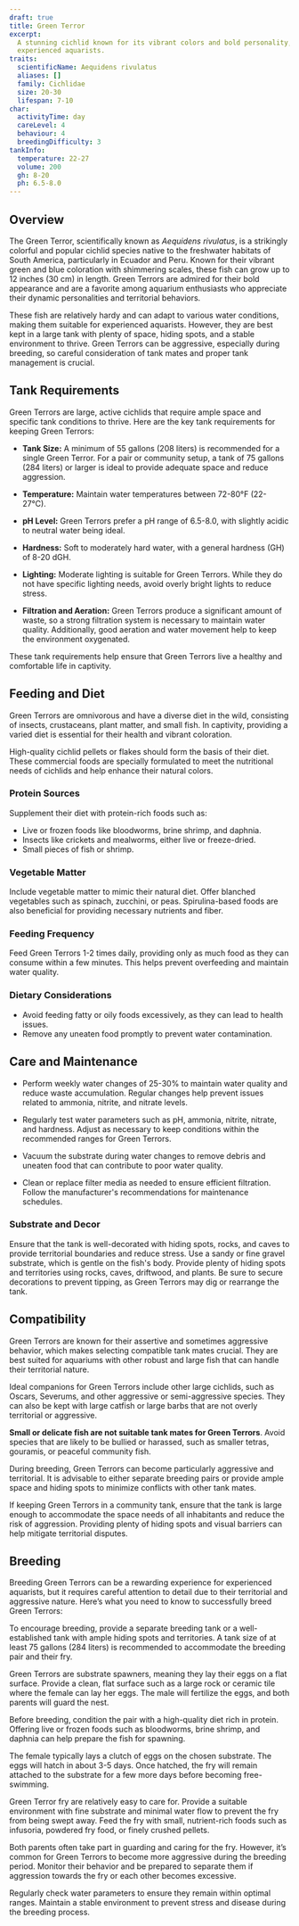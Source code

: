 ```yaml
---
draft: true
title: Green Terror
excerpt:
  A stunning cichlid known for its vibrant colors and bold personality, the Green Terror is a popular choice for
  experienced aquarists.
traits:
  scientificName: Aequidens rivulatus
  aliases: []
  family: Cichlidae
  size: 20-30
  lifespan: 7-10
char:
  activityTime: day
  careLevel: 4
  behaviour: 4
  breedingDifficulty: 3
tankInfo:
  temperature: 22-27
  volume: 200
  gh: 8-20
  ph: 6.5-8.0
---
```


## Overview

The Green Terror, scientifically known as _Aequidens rivulatus_, is a strikingly colorful and popular cichlid species
native to the freshwater habitats of South America, particularly in Ecuador and Peru. Known for their vibrant green and
blue coloration with shimmering scales, these fish can grow up to 12 inches (30 cm) in length. Green Terrors are admired
for their bold appearance and are a favorite among aquarium enthusiasts who appreciate their dynamic personalities and
territorial behaviors.

These fish are relatively hardy and can adapt to various water conditions, making them suitable for experienced
aquarists. However, they are best kept in a large tank with plenty of space, hiding spots, and a stable environment to
thrive. Green Terrors can be aggressive, especially during breeding, so careful consideration of tank mates and proper
tank management is crucial.

## Tank Requirements

Green Terrors are large, active cichlids that require ample space and specific tank conditions to thrive. Here are the
key tank requirements for keeping Green Terrors:

- **Tank Size:** A minimum of 55 gallons (208 liters) is recommended for a single Green Terror. For a pair or community
  setup, a tank of 75 gallons (284 liters) or larger is ideal to provide adequate space and reduce aggression.

- **Temperature:** Maintain water temperatures between 72-80°F (22-27°C).

- **pH Level:** Green Terrors prefer a pH range of 6.5-8.0, with slightly acidic to neutral water being ideal.

- **Hardness:** Soft to moderately hard water, with a general hardness (GH) of 8-20 dGH.

- **Lighting:** Moderate lighting is suitable for Green Terrors. While they do not have specific lighting needs, avoid
  overly bright lights to reduce stress.

- **Filtration and Aeration:** Green Terrors produce a significant amount of waste, so a strong filtration system is
  necessary to maintain water quality. Additionally, good aeration and water movement help to keep the environment
  oxygenated.

These tank requirements help ensure that Green Terrors live a healthy and comfortable life in captivity.

## Feeding and Diet

Green Terrors are omnivorous and have a diverse diet in the wild, consisting of insects, crustaceans, plant matter, and
small fish. In captivity, providing a varied diet is essential for their health and vibrant coloration.

High-quality cichlid pellets or flakes should form the basis of their diet. These commercial foods are specially
formulated to meet the nutritional needs of cichlids and help enhance their natural colors.

### Protein Sources

Supplement their diet with protein-rich foods such as:

- Live or frozen foods like bloodworms, brine shrimp, and daphnia.
- Insects like crickets and mealworms, either live or freeze-dried.
- Small pieces of fish or shrimp.

### Vegetable Matter

Include vegetable matter to mimic their natural diet. Offer blanched vegetables such as spinach, zucchini, or peas.
Spirulina-based foods are also beneficial for providing necessary nutrients and fiber.

### Feeding Frequency

Feed Green Terrors 1-2 times daily, providing only as much food as they can consume within a few minutes. This helps
prevent overfeeding and maintain water quality.

### Dietary Considerations

- Avoid feeding fatty or oily foods excessively, as they can lead to health issues.
- Remove any uneaten food promptly to prevent water contamination.

## Care and Maintenance

- Perform weekly water changes of 25-30% to maintain water quality and reduce waste accumulation. Regular changes help
  prevent issues related to ammonia, nitrite, and nitrate levels.

- Regularly test water parameters such as pH, ammonia, nitrite, nitrate, and hardness. Adjust as necessary to keep
  conditions within the recommended ranges for Green Terrors.

- Vacuum the substrate during water changes to remove debris and uneaten food that can contribute to poor water quality.

- Clean or replace filter media as needed to ensure efficient filtration. Follow the manufacturer's recommendations for
  maintenance schedules.

### Substrate and Decor

Ensure that the tank is well-decorated with hiding spots, rocks, and caves to provide territorial boundaries and reduce
stress. Use a sandy or fine gravel substrate, which is gentle on the fish's body. Provide plenty of hiding spots and
territories using rocks, caves, driftwood, and plants. Be sure to secure decorations to prevent tipping, as Green
Terrors may dig or rearrange the tank.

## Compatibility

Green Terrors are known for their assertive and sometimes aggressive behavior, which makes selecting compatible tank
mates crucial. They are best suited for aquariums with other robust and large fish that can handle their territorial
nature.

Ideal companions for Green Terrors include other large cichlids, such as Oscars, Severums, and other aggressive or
semi-aggressive species. They can also be kept with large catfish or large barbs that are not overly territorial or
aggressive.

**Small or delicate fish are not suitable tank mates for Green Terrors**. Avoid species that are likely to be bullied or
harassed, such as smaller tetras, gouramis, or peaceful community fish.

During breeding, Green Terrors can become particularly aggressive and territorial. It is advisable to either separate
breeding pairs or provide ample space and hiding spots to minimize conflicts with other tank mates.

If keeping Green Terrors in a community tank, ensure that the tank is large enough to accommodate the space needs of all
inhabitants and reduce the risk of aggression. Providing plenty of hiding spots and visual barriers can help mitigate
territorial disputes.

## Breeding

Breeding Green Terrors can be a rewarding experience for experienced aquarists, but it requires careful attention to
detail due to their territorial and aggressive nature. Here’s what you need to know to successfully breed Green Terrors:

To encourage breeding, provide a separate breeding tank or a well-established tank with ample hiding spots and
territories. A tank size of at least 75 gallons (284 liters) is recommended to accommodate the breeding pair and their
fry.

Green Terrors are substrate spawners, meaning they lay their eggs on a flat surface. Provide a clean, flat surface such
as a large rock or ceramic tile where the female can lay her eggs. The male will fertilize the eggs, and both parents
will guard the nest.

Before breeding, condition the pair with a high-quality diet rich in protein. Offering live or frozen foods such as
bloodworms, brine shrimp, and daphnia can help prepare the fish for spawning.

The female typically lays a clutch of eggs on the chosen substrate. The eggs will hatch in about 3-5 days. Once hatched,
the fry will remain attached to the substrate for a few more days before becoming free-swimming.

Green Terror fry are relatively easy to care for. Provide a suitable environment with fine substrate and minimal water
flow to prevent the fry from being swept away. Feed the fry with small, nutrient-rich foods such as infusoria, powdered
fry food, or finely crushed pellets.

Both parents often take part in guarding and caring for the fry. However, it’s common for Green Terrors to become more
aggressive during the breeding period. Monitor their behavior and be prepared to separate them if aggression towards the
fry or each other becomes excessive.

Regularly check water parameters to ensure they remain within optimal ranges. Maintain a stable environment to prevent
stress and disease during the breeding process.
